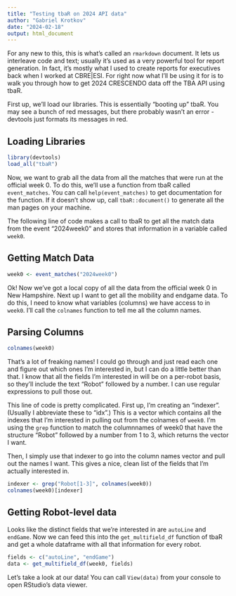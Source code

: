 ```yaml
---
title: "Testing tbaR on 2024 API data"
author: "Gabriel Krotkov"
date: "2024-02-18"
output: html_document
---
```


For any new to this, this is what's called an `rmarkdown` document. It lets us interleave code and text; usually it's used as a very powerful tool for report generation. In fact, it's mostly what I used to create reports for executives back when I worked at CBRE|ESI. For right now what I'll be using it for is to walk you through how to get 2024 CRESCENDO data off the TBA API using tbaR. 

First up, we'll load our libraries. This is essentially "booting up" tbaR. You may see a bunch of red messages, but there probably wasn't an error - devtools just formats its messages in red. 

## Loading Libraries

```r
library(devtools)
load_all("tbaR")
```

Now, we want to grab all the data from all the matches that were run at the official week 0. To do this, we'll use a function from tbaR called `event_matches`. You can call `help(event_matches)` to get documentation for the function. If it doesn't show up, call `tbaR::document()` to generate all the man pages on your machine.

The following line of code makes a call to tbaR to get all the match data from the event "2024week0" and stores that information in a variable called `week0`. 

## Getting Match Data

```r
week0 <- event_matches("2024week0")
```

Ok! Now we've got a local copy of all the data from the official week 0 in New Hampshire. Next up I want to get all the mobility and endgame data. To do this, I need to know what variables (columns) we have access to in `week0`. I'll call the `colnames` function to tell me all the column names.

## Parsing Columns

```r
colnames(week0)
```

That's a lot of freaking names! I could go through and just read each one and figure out which ones I'm interested in, but I can do a little better than that. I know that all the fields I'm interested in will be on a per-robot basis, so they'll include the text "Robot" followed by a number. I can use regular expressions to pull those out.

This line of code is pretty complicated. First up, I'm creating an "indexer". (Usually I abbreviate these to "idx".) This is a vector which contains all the indexes that I'm interested in pulling out from the colnames of `week0`. I'm using the `grep` function to match the columnnames of week0 that have the structure "Robot" followed by a number from 1 to 3, which returns the vector I want. 

Then, I simply use that indexer to go into the column names vector and pull out the names I want. This gives a nice, clean list of the fields that I'm actually interested in.

```r
indexer <- grep("Robot[1-3]", colnames(week0))
colnames(week0)[indexer]
```

## Getting Robot-level data

Looks like the distinct fields that we're interested in are `autoLine` and `endGame`. Now we can feed this into the `get_multifield_df` function of tbaR and get a whole dataframe with all that information for every robot.

```r
fields <- c("autoLine", "endGame")
data <- get_multifield_df(week0, fields)
```

Let's take a look at our data! You can call `View(data)` from your console to open RStudio's data viewer.
